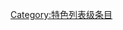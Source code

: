 {{catmore1|[[Wikipedia:园艺与园林专题|Wikipedia:园艺与园林专题]]}}
{{Articles by Quality|topic=园艺与园林|project=园艺与园林|format=TOC}}
{{emptycat}}

[[Category:特色列表级条目|Category:特色列表级条目]]